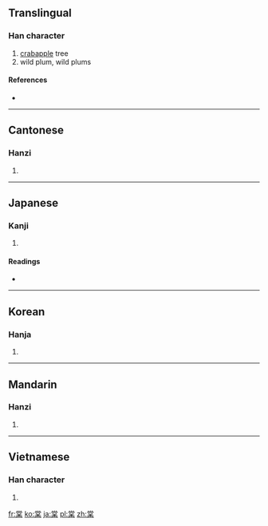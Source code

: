 ==Translingual==

===Han character===
{{Han char|rn=75|rad=木|as=08|sn=12|four=9090<sub>4</sub>|canj=火月口木 (FBRD)}}

# [[crabapple]] tree
# wild plum, wild plums

====References====
* {{Han ref|kx=0533.140|dkj=14953|dj=0921.120|hdz=21231.070|uh=68E0|ud=26848|bh=B4C5|bd=46277}}

----

==Cantonese==

===Hanzi===
{{yue-hanzi|jyut=|y=tong4}}

# {{defn|Cantonese|sort=木08}}

----

==Japanese==

===Kanji===
{{ja-kanji|grade=|rs=木08}}

# {{defn|Japanese|sort=木08}}

====Readings====
* {{ja-readings|on=[[とう]] (tō), [[どう]] (dō)|kun=[[やまなし]] (yamanashi)}}

----

==Korean==

===Hanja===
{{ko-hanja|hangeul=당|eumhun=|rv=dang|mr=tang|y=tang}}

# {{defn|Korean|sort=木08}}

----

==Mandarin==

===Hanzi===
{{cmn-hanzi|pin=[[táng]] ([[tang2]])|wg=t'ang<sup>2</sup>}}

# {{defn|Mandarin|sort=木08}}

----

==Vietnamese==

===Han character===
{{vi-hantu|[[đường]]|rs=木08}}

# {{defn|Vietnamese|sort=木08}}

[[fr:棠]]
[[ko:棠]]
[[ja:棠]]
[[pl:棠]]
[[zh:棠]]